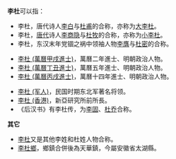 '''李杜'''可以指：
* 李杜，唐代诗人[[李白|李白]]与[[杜甫|杜甫]]的合称，亦称为[[李杜_(称呼)|大李杜]]。
* 李杜，[[唐代|唐代]]诗人[[李商隐|李商隐]]与[[杜牧|杜牧]]的合称，亦称为[[小李杜|小李杜]]。
* 李杜，东汉末年党锢之祸中领袖人物[[李膺|李膺]]与[[杜密|杜密]]的合称。

* [[李杜_(萬曆甲戌進士)|李杜 (萬曆甲戌進士)]]，萬曆二年進士、明朝政治人物。
* [[李杜_(萬曆丁丑進士)|李杜 (萬曆丁丑進士)]]，萬曆五年進士、明朝政治人物。
* [[李杜_(萬曆丙戌進士)|李杜 (萬曆丙戌進士)]]，萬曆十四年進士、明朝政治人物。

* [[李杜_(军人)|李杜 (军人)]]，民国时期东北军著名将领。
* [[李杜_(香港)|李杜 (香港)]]，新亞研究所前所長。
*《后汉书》有李杜传，为[[李固|李固]]、[[杜乔|杜乔]]合称。
'''其它'''
* [[李杜_(称呼)|李杜]]又是其他李姓和杜姓人物合称。
* [[李杜鄉|李杜鄉]]，鄉鎮合併後為天華鎮，今屬安徽省太湖縣。

{{disambig|D杜|Cat=二字李姓人名消歧义}}